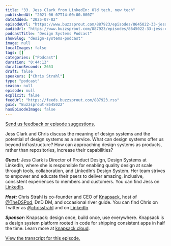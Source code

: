 ```yaml
---
title: "33. Jess Clark from LinkedIn: Old tech, new tech"
publishedAt: "2021-06-07T14:00:00.000Z"
dateAdded: "2025-07-02"
episodeUrl: "https://www.buzzsprout.com/887923/episodes/8645022-33-jess-clark-from-linkedin-old-tech-new-tech.mp3"
audioUrl: "https://www.buzzsprout.com/887923/episodes/8645022-33-jess-clark-from-linkedin-old-tech-new-tech.mp3"
podcastTitle: "Design Systems Podcast"
showSlug: "design-systems-podcast"
image: null
localImages: false
tags: []
categories: ["Podcast"]
duration: "0:44:13"
durationSeconds: 2653
draft: false
speakers: ["Chris Strahl"]
type: "podcast"
season: null
episode: null
explicit: false
feedUrl: "https://feeds.buzzsprout.com/887923.rss"
guid: "Buzzsprout-8645022"
hasEpisodeImage: false
---
```

[Send us feedback or episode suggestions.](https://www.buzzsprout.com/twilio/text_messages/887923/open_sms)

Jess Clark and Chris discuss the meaning of design systems and the potential of design systems as a service. What can design systems offer us beyond infrastructure? How can approaching design systems as products, rather than repositories, increase their capabilities?

**_Guest:_** Jess Clark is Director of Product Design, Design Systems at LinkedIn, where she is responsible for enabling quality design at scale through tools, collaboration, and LinkedIn’s Design System. Her team strives to empower and educate their peers to deliver amazing, inclusive, consistent experiences to members and customers. You can find Jess on [LinkedIn](https://www.linkedin.com/in/hellojessclark/).

**_Host:_** Chris Strahl is co-founder and CEO of [Knapsack](https://www.knapsack.cloud/), host of [@TheDSPod](https://twitter.com/thedspod), DnD DM, and occasional river guide. You can find Chris on Twitter as [@chrisstrahl](https://twitter.com/chrisstrahl) and on [LinkedIn](https://www.linkedin.com/in/chrisstrahl/).

**_Sponsor:_** Knapsack: design once, build once, use everywhere. Knapsack is a design system platform rooted in code for shipping consistent apps in half the time. Learn more at [knapsack.cloud](https://www.knapsack.cloud).

[View the transcript for this episode.](http://www.knapsack.cloud/blog/dsp-33-jess-clark-from-linkedin)
